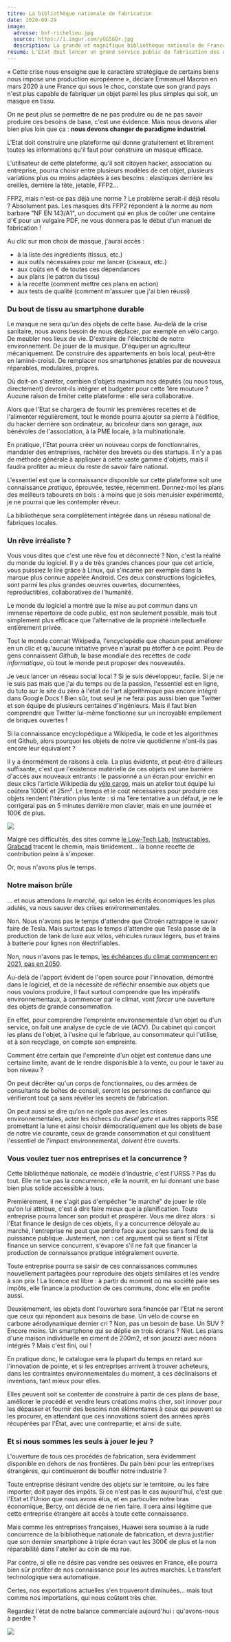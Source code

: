 ```yaml
---
titre: La bibliothèque nationale de fabrication
date: 2020-09-29
image:
  adresse: bnf-richelieu.jpg
  source: https://i.imgur.com/yGG56Qr.jpg
  description: La grande et magnifique bibliothèque nationale de France, salle Labrouste
résumé: L'État doit lancer un grand service public de fabrication des objets standards que l'on aura jugé démocratiquement essentiels à notre société.
---
```


« Cette crise nous enseigne que le caractère stratégique de certains biens nous impose une production européenne », déclare Emmanuel Macron en mars 2020 à une France qui sous le choc, constate que son grand pays n'est plus capable de fabriquer un objet parmi les plus simples qui soit, un masque en tissu.

On ne peut plus se permettre de ne pas produire ou de ne pas savoir produire ces besoins de base, c'est une évidence. Mais nous devons aller bien plus loin que ça : **nous devons changer de paradigme industriel**.

L'Etat doit construire une plateforme qui donne gratuitement et librement toutes les informations qu'il faut pour construire un masque efficace.

L'utilisateur de cette plateforme, qu'il soit citoyen hacker, association ou entreprise, pourra choisir entre plusieurs modèles de cet objet, plusieurs variations plus ou moins adaptées à ses besoins : elastiques derrière les oreilles, derrière la tête, jetable, FFP2...

FFP2, mais n'est-ce pas déjà une norme ? Le problème serait-il déjà résolu ? Absolument pas. Les masques dits FFP2 répondent à la norme au nom barbare "NF EN 143/A1", un document qui en plus de coûter une centaine d'€ pour un vulgaire PDF, ne vous donnera pas le début d'un manuel de fabrication !

Au clic sur mon choix de masque, j'aurai accès :

- à la liste des ingrédients (tissus, etc.)
- aux outils nécessaires pour me lancer (ciseaux, etc.)
- aux coûts en € de toutes ces dépendances
- aux plans (le patron du tissu)
- à la recette (comment mettre ces plans en action)
- aux tests de qualité (comment m'assurer que j'ai bien réussi)

### Du bout de tissu au smartphone durable

Le masque ne sera qu'un des objets de cette base. Au-delà de la crise sanitaire, nous avons besoin de nous déplacer, par exemple en vélo cargo. De meubler nos lieux de vie. D'extraire de l'électricité de notre environnement. De jouer de la musique. D'équiper un agriculteur mécaniquement. De construire des appartements en bois local, peut-être en laminé-croisé. De remplacer nos smartphones jetables par de nouveaux réparables, modulaires, propres.

Où doit-on s'arrêter, combien d'objets maximum nos députés (ou nous tous, directement) devront-ils intégrer et budgeter pour cette 1ère mouture ? Aucune raison de limiter cette plateforme : elle sera collaborative.

Alors que l'Etat se chargera de fournir les premières recettes et de l'alimenter régulièrement, tout le monde pourra ajouter sa pierre à l'édifice, du hacker derrière son ordinateur, au bricoleur dans son garage, aux bénévoles de l'association, à la PME locale, à la multinationale.

En pratique, l'Etat pourra créer un nouveau corps de fonctionnaires, mandater des entreprises, rachèter des brevets ou des startups. Il n'y a pas de méthode générale à appliquer à cette vaste gamme d'objets, mais il faudra profiter au mieux du reste de savoir faire national.

L'essentiel est que la connaissance disponible sur cette plateforme soit une connaissance _pratique_, éprouvée, testée, récemment. Donnez-moi les plans des meilleurs tabourets en bois : à moins que je sois menuisier expérimenté, je ne pourrai que les contempler rêveur.

La bibliothèque sera complètement intégrée dans un réseau national de fabriques locales.

### Un rêve irréaliste ?

Vous vous dites que c'est une rêve fou et déconnecté ? Non, c'est la réalité du monde du logiciel. Il y a de très grandes chances pour que cet article, vous puissiez le lire grâce à Linux, qui s'incarne par exemple dans la marque plus connue appelée Android. Ces deux constructions logicielles, sont parmi les plus grandes oeuvres ouvertes, documentées, reproductibles, collaboratives de l'humanité.

Le monde du logiciel a montré que la mise au pot commun dans un immense répertoire de code public, est non seulement possible, mais tout simplement plus efficace que l'alternative de la propriété intellectuelle entièrement privée.

Tout le monde connait Wikipedia, l'encyclopédie que chacun peut améliorer en un clic et qu'aucune initiative privée n'aurait pu étoffer à ce point. Peu de gens connaissent _Github_, la base mondiale des recettes de _code informatique_, où tout le monde peut proposer des nouveautés.

Je veux lancer un réseau social local ? Si je suis développeur, facile. Si je ne le suis pas mais que j'ai du temps ou de la passion, l'essentiel est en ligne, du tuto sur le site du zéro à l'état de l'art algorithmique pas encore intégré dans Google Docs ! Bien sûr, tout seul je ne ferai pas aussi bien que Twitter et son équipe de plusieurs centaines d'ingénieurs. Mais il faut bien comprendre que Twitter lui-même fonctionne sur un incroyable empilement de briques ouvertes !

Si la connaissance encyclopédique a Wikipedia, le code et les algorithmes ont Github, alors pourquoi les objets de notre vie quotidienne n'ont-ils pas encore leur équivalent ?

Il y a énormément de raisons à cela. La plus évidente, et peut-être d'ailleurs suffisante, c'est que l'existence matérielle de ces objets est une barrière d'accès aux nouveaux entrants : le passionné a un écran pour enrichir en deux clics l'article Wikipedia du [vélo cargo](https://fr.m.wikipedia.org/wiki/Vélo_cargo), mais un atelier tout équipé lui coûtera 1000€ et 25m². Le temps et le coût nécessaires pour produire ces objets rendent l'itération plus lente : si ma 1ère tentative a un défaut, je ne le corrigerai pas en 5 minutes derrière mon clavier, mais en une journée et 100€ de plus.

![](https://i.imgur.com/qHBkJZT.jpg)

Malgré ces difficultés, des sites comme [le Low-Tech Lab](https://wiki.lowtechlab.org/), [Instructables](https://www.instructables.com), [Grabcad](https://grabcad.com) tracent le chemin, mais timidement... la bonne recette de contribution peine à s'imposer.

Or, nous n'avons plus le temps.

### Notre maison brûle

... et nous attendons _le marché_, qui selon les écrits économiques les plus adulés, va nous sauver des crises environnementales.

Non. Nous n'avons pas le temps d'attendre que Citroën rattrappe le savoir faire de Tesla. Mais surtout pas le temps d'attendre que Tesla passe de la production de tank de luxe aux vélos, véhicules ruraux légers, bus et trains à batterie pour lignes non électrifiables.

Non, nous n'avons pas le temps, [les échéances du climat commencent en 2021, pas en 2050](https://ecolab.ademe.fr/blog/général/budget-empreinte-carbone-c-est-quoi.md).

Au-delà de l'apport évident de l'open source pour l'innovation, démontré dans le logiciel, et de la nécessité de réfléchir ensemble aux objets que nous voulons produire, il faut surtout comprendre que les impératifs environnementaux, à commencer par le climat, vont _forcer_ une ouverture des objets de grande consommation.

En effet, pour comprendre l'empreinte environnementale d'un objet ou d'un service, on fait une analyse de cycle de vie (ACV). Du cabinet qui conçoit les plans de l'objet, à l'usine qui le fabrique, au consommateur qui l'utilise, et à son recyclage, on compte son empreinte.

Comment être certain que l'empreinte d'un objet est contenue dans une certaine limite, avant de le rendre disponisible à la vente, ou pour le taxer au bon niveau ?

On peut décrêter qu'un corps de fonctionnaires, ou des armées de consultants de boîtes de conseil, seront les personnes de confiance qui vérifieront tout ça sans révéler les secrets de fabrication.

On peut aussi se dire qu'on ne rigole pas avec les crises environnementales, acter les échecs du _diesel gate_ et autres rapports RSE promettant la lune et ainsi choisir démocratiquement que les objets de base de notre vie courante, ceux de grande consommation et qui constituent l'essentiel de l'impact environnemental, _doivent_ être ouverts.

### Vous voulez tuer nos entreprises et la concurrence ?

Cette bibliothèque nationale, ce modèle d'industrie, c'est l'URSS ? Pas du tout. Elle ne tue pas la concurrence, elle la nourrit, en lui donnant une base bien plus solide accessible à tous.

Premièrement, il ne s'agit pas d'empêcher "le marché" de jouer le rôle qu'on lui attribue, c'est à dire faire mieux que la planification. Toute entreprise pourra lancer son produit et prospérer. Vous me direz alors : si l'Etat finance le design de ces objets, il y a concurrence déloyale au marché, l'entreprise ne peut que perdre face aux poches sans fond de la puissance publique. Justement, non : cet argument qui se tient si l'Etat finance un service concurrent, s'évapore s'il ne fait que financer la production de connaissance pratique intégralement ouverte.

Toute entreprise pourra se saisir de ces connaissances communes nouvellement partagées pour reproduire des objets similaires et les vendre à son prix ! La licence est libre : à partir du moment où ma société paie ses impôts, elle finance la production de ces communs, donc elle en profite aussi.

Deuxièmement, les objets dont l'ouverture sera financée par l'Etat ne seront que ceux qui répondent aux besoins de base. Un vélo de course en carbone aérodynamique dernier cri ? Non, pas un besoin de base. Un SUV ? Encore moins. Un smartphone qui se déplie en trois écrans ? Niet. Les plans d'une maison individuelle en ciment de 200m2, et son jacuzzi avec néons intégrés ? Mais c'est fini, oui !

En pratique donc, le catalogue sera la plupart du temps en retard sur l'innovation de pointe, et si les entreprises arrivent à trouver acheteurs, dans les contraintes environnementales du moment, à ces déclinaisons et inventions, tant mieux pour elles.

Elles peuvent soit se contenter de construire à partir de ces plans de base, améliorer le procédé et vendre leurs créations moins cher, soit innover pour les dépasser et fournir des besoins non élémentaires à ceux qui peuvent se les procurer, en attendant que ces innovations soient des années après récupérées par l'État, avec une contrepartie; et ainsi de suite.

### Et si nous sommes les seuls à jouer le jeu ?

L'ouverture de tous ces procédés de fabrication, sera évidemment disponible en dehors de nos frontières. Du pain béni pour les entreprises étrangères, qui continueront de bouffer notre industrie ?

Toute entreprise désirant vendre des objets sur le territoire, ou les faire importer, doit payer des impôts. Si ce n'est pas le cas aujourd'hui, c'est que l'Etat et l'Union que nous avons élus, et en particulier notre bras économique, Bercy, ont décidé de ne rien faire. Il sera ainsi légitime que cette entreprise étrangère ait accès à toute cette connaissance.

Mais comme les entreprises françaises, Huawei sera soumise à la rude concurrence de la bibliothèque nationale de fabrication, et devra justifier que son dernier smartphone à triple écran vaut les 300€ de plus et la non réparabilité dans l'atelier au coin de ma rue.

Par contre, si elle ne désire pas vendre ses oeuvres en France, elle pourra bien sûr profiter de nos connaissance pour les autres marchés. Le transfert technologique sera automatique.

Certes, nos exportations actuelles s'en trouveront diminuées... mais tout comme nos importations, qui nous coûtent très cher.

Regardez l'état de notre balance commerciale aujourd'hui : qu'avons-nous à perdre ?

![](https://i.imgur.com/Huu9Rhm.png)
